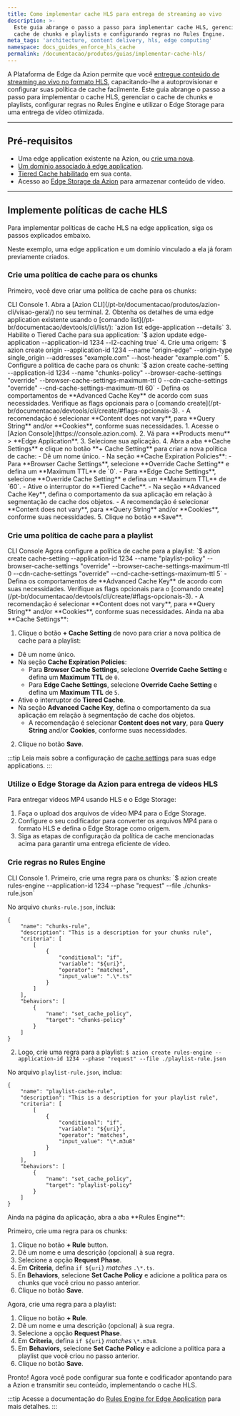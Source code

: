 ```yaml
---
title: Como implementar cache HLS para entrega de streaming ao vivo
description: >-
  Este guia abrange o passo a passo para implementar cache HLS, gerenciando o
  cache de chunks e playlists e configurando regras no Rules Engine.
meta_tags: 'architecture, content delivery, hls, edge computing'
namespace: docs_guides_enforce_hls_cache
permalink: /documentacao/produtos/guias/implementar-cache-hls/
---
```




A Plataforma de Edge da Azion permite que você [entregue conteúdo de streaming ao vivo no formato HLS](https://www.azion.com/pt-br/solucoes/live-streaming/), capacitando-lhe a autoprovisionar e configurar suas política de cache facilmente. Este guia abrange o passo a passo para implementar o cache HLS, gerenciar o cache de chunks e playlists, configurar regras no Rules Engine e utilizar o Edge Storage para uma entrega de vídeo otimizada.

---

## Pré-requisitos

- Uma edge application existente na Azion, ou [crie uma nova](/pt-br/documentacao/produtos/guias/build/criar-uma-aplicacao/).
- [Um domínio associado à edge application](/pt-br/documentacao/produtos/guias/configurar-dominio/).
- [Tiered Cache habilitado](/pt-br/documentacao/produtos/guias/billing-and-subscriptions/) em sua conta.
- Acesso ao [Edge Storage da Azion](/pt-br/documentacao/produtos/store/edge-storage/) para armazenar conteúdo de vídeo.

---

## Implemente políticas de cache HLS

Para implementar políticas de cache HLS na edge application, siga os passos explicados embaixo.

Neste exemplo, uma edge application e um domínio vinculado a ela já foram previamente criados.

### Crie uma política de cache para os chunks

Primeiro, você deve criar uma política de cache para os chunks:

<Tabs client:visible>
    <Fragment slot="tab.cli">CLI </Fragment>
    <Fragment slot="tab.console">Console </Fragment>

<Fragment slot="panel.cli">
1. Abra a [Azion CLI](/pt-br/documentacao/produtos/azion-cli/visao-geral/) no seu terminal.
2. Obtenha os detalhes de uma edge application existente usando o [comando list](/pt-br/documentacao/devtools/cli/list/): `azion list edge-application --details`
3. Habilite o Tiered Cache para sua application: `$ azion update edge-application --application-id 1234 --l2-caching true`
4. Crie uma origem: `$ azion create origin --application-id 1234 --name "origin-edge" --origin-type single_origin --addresses "example.com" --host-header "example.com"`
5. Configure a política de cache para os chunk: `$ azion create cache-setting --application-id 1234 --name "chunks-policy" --browser-cache-settings "override" --browser-cache-settings-maximum-ttl 0 --cdn-cache-settings "override" --cnd-cache-settings-maximum-ttl 60`
- Defina os comportamentos de **Advanced Cache Key** de acordo com suas necessidades. Verifique as flags opcionais para o [comando create](/pt-br/documentacao/devtools/cli/create/#flags-opcionais-3).
- A recomendação é selecionar **Content does not vary**, para **Query String** and/or **Cookies**, conforme suas necessidades.
</Fragment>

<Fragment slot="panel.console">
1. Acesse o [Azion Console](https://console.azion.com).
2. Vá para **Products menu** > **Edge Application**.
3. Selecione sua aplicação.
4. Abra a aba **Cache Settings** e clique no botão **+ Cache Setting** para criar a nova política de cache:
- Dê um nome único.
- Na seção **Cache Expiration Policies**:
    - Para **Browser Cache Settings**, selecione **Override Cache Setting** e defina um **Maximum TTL** de `0`.
    - Para **Edge Cache Settings**, selecione **Override Cache Setting** e defina um **Maximum TTL** de `60`.
- Ative o interruptor do **Tiered Cache**.
- Na seção **Advanced Cache Key**, defina o comportamento da sua aplicação em relação à segmentação de cache dos objetos.
    - A recomendação é selecionar **Content does not vary**, para **Query String** and/or **Cookies**, conforme suas necessidades.
5. Clique no botão **Save**.
</Fragment>

</Tabs>

### Crie uma política de cache para a playlist

<Tabs client:visible>
    <Fragment slot="tab.cli">CLI </Fragment>
    <Fragment slot="tab.console">Console </Fragment>

<Fragment slot="panel.cli">
Agora configure a política de cache para a playlist: `$ azion create cache-setting --application-id 1234 --name "playlist-policy" --browser-cache-settings "override" --browser-cache-settings-maximum-ttl 0 --cdn-cache-settings "override" --cnd-cache-settings-maximum-ttl 5`
- Defina os comportamentos de **Advanced Cache Key** de acordo com suas necessidades. Verifique as flags opcionais para o [comando create](/pt-br/documentacao/devtools/cli/create/#flags-opcionais-3).
- A recomendação é selecionar **Content does not vary**, para **Query String** and/or **Cookies**, conforme suas necessidades.
</Fragment>

<Fragment slot="panel.console">
Ainda na aba **Cache Settings**:

1. Clique o botão **+ Cache Setting** de novo para criar a nova política de cache para a playlist:
- Dê um nome único.
- Na seção **Cache Expiration Policies**:
    - Para **Browser Cache Settings**, selecione **Override Cache Setting** e defina um **Maximum TTL** de `0`.
    - Para **Edge Cache Settings**, selecione **Override Cache Setting** e defina um **Maximum TTL** de `5`.
- Ative o interruptor do **Tiered Cache**.
- Na seção **Advanced Cache Key**, defina o comportamento da sua aplicação em relação à segmentação de cache dos objetos.
    - A recomendação é selecionar **Content does not vary**, para **Query String** and/or **Cookies**, conforme suas necessidades.
2. Clique no botão **Save**.
</Fragment>

</Tabs>

:::tip
Leia mais sobre a configuração de [cache settings](/pt-br/documentacao/produtos/build/edge-application/cache-settings/) para suas edge applications.
:::

### Utilize o Edge Storage da Azion para entrega de vídeos HLS

Para entregar vídeos MP4 usando HLS e o Edge Storage:

1. Faça o upload dos arquivos de vídeo MP4 para o Edge Storage.
2. Configure o seu codificador para converter os arquivos MP4 para o formato HLS e defina o Edge Storage como origem.
3. Siga as etapas de configuração da política de cache mencionadas acima para garantir uma entrega eficiente de vídeo.

### Crie regras no Rules Engine

<Tabs client:visible>
    <Fragment slot="tab.cli">CLI </Fragment>
    <Fragment slot="tab.console">Console </Fragment>

<Fragment slot="panel.cli">
1. Primeiro, crie uma regra para os chunks: 
`$ azion create rules-engine --application-id 1234 --phase "request" --file ./chunks-rule.json`

No arquivo `chunks-rule.json`, inclua:

```
{
    "name": "chunks-rule",
    "description": "This is a description for your chunks rule",
    "criteria": [
        [
            {
                "conditional": "if",
                "variable": "${uri}",
                "operator": "matches",
                "input_value": ".\*.ts"
            }
        ]
    ],
    "behaviors": [
        {
            "name": "set_cache_policy",
            "target": "chunks-policy"
        }
    ]
}
```

2. Logo, crie uma regra para a playlist:
`$ azion create rules-engine --application-id 1234 --phase "request" --file ./playlist-rule.json`

No arquivo `playlist-rule.json`, inclua:

```
{
    "name": "playlist-cache-rule",
    "description": "This is a description for your playlist rule",
    "criteria": [
        [
            {
                "conditional": "if",
                "variable": "${uri}",
                "operator": "matches",
                "input_value": "\*.m3u8"
            }
        ]
    ],
    "behaviors": [
        {
            "name": "set_cache_policy",
            "target": "playlist-policy"
        }
    ]
}
```
</Fragment>

<Fragment slot="panel.console">
Ainda na página da aplicação, abra a aba **Rules Engine**:

Primeiro, crie uma regra para os chunks:
1. Clique no botão **+ Rule** button.
2. Dê um nome e uma descrição (opcional) à sua regra.
3. Selecione a opção **Request Phase**.
4. Em **Criteria**, defina `if ${uri}` *matches* `.\*.ts`.
5. En **Behaviors**, selecione **Set Cache Policy** e adicione a política para os chunks que você criou no passo anterior.
6. Clique no botão **Save**.

Agora, crie uma regra para a playlist:
1. Clique no botão **+ Rule**.
2. Dê um nome e uma descrição (opcional) à sua regra.
3. Selecione a opção **Request Phase**.
4. Em **Criteria**, defina `if ${uri}` *matches* `\*.m3u8`.
5. Em **Behaviors**, selecione **Set Cache Policy** e adicione a política para a playlist que você criou no passo anterior.
6. Clique no botão **Save**.
</Fragment>

</Tabs>

Pronto! Agora você pode configurar sua fonte e codificador apontando para a Azion e transmitir seu conteúdo, implementando o cache HLS.

:::tip
Acesse a documentação do [Rules Engine for Edge Application](/pt-br/documentacao/produtos/build/edge-application/rules-engine/) para mais detalhes.
:::

<LinkButton link="/pt-br/documentacao/arquiteturas/live-streaming-delivery/live-streaming-delivery-com-hls/" label="Consulte a arquitetura de Live Streaming Delivery" severity="secondary" />

